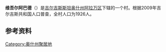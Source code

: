 {{noteTA
|G1=地名
|1=zh-hans:吉尔吉斯语; zh-hant:吉爾吉斯語;
}}{{Infobox Settlement
 | name = 维吾尔阿巴德
 | native_name = {{lang|ky|Уйгур-Абад}}
 |settlement_type = 村落
 | nickname = 
 | subdivision_type = [[国家|国家]]
 | subdivision_type1 = 州
 | subdivision_type2 = 区
 | subdivision_name = [[吉尔吉斯斯坦|吉尔吉斯斯坦]]
 | subdivision_name1 = [[奥什州|奥什州]]
 | subdivision_name2 = [[阿拉万区|阿拉万区]]
 | population_as_of=2009年
 | population_footnotes =<ref>{{cite web
                         | url  = http://212.42.101.100:8088/nacstat/sites/default/files/%D0%9E%D1%88%D1%81%D0%BA%D0%B0%D1%8F%20%D0%BE%D0%B1%D0%BB%D0%B0%D1%81%D1%82%D1%8C.pdf
                         | title  = 2009年吉尔吉斯斯坦共和国人口普查，奥什州
                         | deadurl  = yes
                         | archiveurl  = https://web.archive.org/web/20110810173811/http://212.42.101.100:8088/nacstat/sites/default/files/%D0%9E%D1%88%D1%81%D0%BA%D0%B0%D1%8F%20%D0%BE%D0%B1%D0%BB%D0%B0%D1%81%D1%82%D1%8C.pdf
                         | archivedate  = 2011-08-10
                         }}</ref>
 | population_total = 1926
 | timezone = [[UTC+6|UTC+6]]
 | footnotes =
}}
'''维吾尔阿巴德'''（{{lang-ky|Уйгур-Абад}}）是[[吉尔吉斯斯坦|吉尔吉斯斯坦]][[奥什州|奥什州]][[阿拉万区|阿拉万区]]下辖的一个村。根据2009年吉尔吉斯共和国人口普查，全村人口为1926人。



==参考资料==
{{reflist}}

{{吉尔吉斯斯坦地理小作品}}

[[Category:奥什州聚居地|Category:奥什州聚居地]]